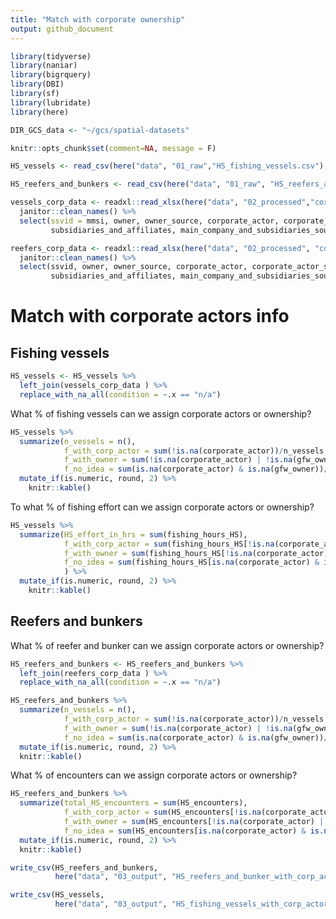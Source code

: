 ```yaml
---
title: "Match with corporate ownership"
output: github_document
---
```


```r
library(tidyverse)
library(naniar)
library(bigrquery)
library(DBI)
library(sf)
library(lubridate)
library(here)

DIR_GCS_data <- "~/gcs/spatial-datasets"

knitr::opts_chunk$set(comment=NA, message = F)
```

```r
HS_vessels <- read_csv(here("data", "01_raw","HS_fishing_vessels.csv"), col_types = cols())

HS_reefers_and_bunkers <- read_csv(here("data", "01_raw", "HS_reefers_and_bunkers.csv"), col_types = cols())

vessels_corp_data <- readxl::read_xlsx(here("data", "02_processed","corp_info_HS_fishing_vessels.xlsx")) %>% 
  janitor::clean_names() %>% 
  select(ssvid = mmsi, owner, owner_source, corporate_actor, corporate_actor_source, main_company, main_company_flag, 
         subsidiaries_and_affiliates, main_company_and_subsidiaries_source, remarks)

reefers_corp_data <- readxl::read_xlsx(here("data", "02_processed", "corp_info_HS_reefers_and_bunkers.xlsx")) %>% 
  janitor::clean_names() %>% 
  select(ssvid, owner, owner_source, corporate_actor, corporate_actor_source, main_company, main_company_flag, 
         subsidiaries_and_affiliates, main_company_and_subsidiaries_source, remarks)
```

# Match with corporate actors info

## Fishing vessels

```r
HS_vessels <- HS_vessels %>% 
  left_join(vessels_corp_data ) %>% 
  replace_with_na_all(condition = ~.x == "n/a")
```

What % of fishing vessels can we assign corporate actors or ownership?

```r
HS_vessels %>% 
  summarize(n_vessels = n(),
            f_with_corp_actor = sum(!is.na(corporate_actor))/n_vessels,
            f_with_owner = sum(!is.na(corporate_actor) | !is.na(gfw_owner))/n_vessels,
            f_no_idea = sum(is.na(corporate_actor) & is.na(gfw_owner))/n_vessels) %>% 
  mutate_if(is.numeric, round, 2) %>% 
    knitr::kable()

```


To what % of fishing effort can we assign corporate actors or ownership?

```r
HS_vessels %>% 
  summarize(HS_effort_in_hrs = sum(fishing_hours_HS),
            f_with_corp_actor = sum(fishing_hours_HS[!is.na(corporate_actor)])/HS_effort_in_hrs,
            f_with_owner = sum(fishing_hours_HS[!is.na(corporate_actor) | !is.na(gfw_owner)])/HS_effort_in_hrs,
            f_no_idea = sum(fishing_hours_HS[is.na(corporate_actor) & is.na(gfw_owner)])/HS_effort_in_hrs,
            ) %>% 
  mutate_if(is.numeric, round, 2) %>% 
    knitr::kable()

```

## Reefers and bunkers

What % of reefer and bunker can we assign corporate actors or ownership?


```r
HS_reefers_and_bunkers <- HS_reefers_and_bunkers %>% 
  left_join(reefers_corp_data ) %>% 
  replace_with_na_all(condition = ~.x == "n/a") 

HS_reefers_and_bunkers %>% 
  summarize(n_vessels = n(),
            f_with_corp_actor = sum(!is.na(corporate_actor))/n_vessels,
            f_with_owner = sum(!is.na(corporate_actor) | !is.na(gfw_owner))/n_vessels,
            f_no_idea = sum(is.na(corporate_actor) & is.na(gfw_owner))/n_vessels) %>% 
  mutate_if(is.numeric, round, 2) %>% 
  knitr::kable()
```

What % of encounters can we assign corporate actors or ownership?

```r
HS_reefers_and_bunkers %>% 
  summarize(total_HS_encounters = sum(HS_encounters),
            f_with_corp_actor = sum(HS_encounters[!is.na(corporate_actor)])/total_HS_encounters,
            f_with_owner = sum(HS_encounters[!is.na(corporate_actor) | !is.na(gfw_owner)])/total_HS_encounters,
            f_no_idea = sum(HS_encounters[is.na(corporate_actor) & is.na(gfw_owner)])/total_HS_encounters) %>% 
  mutate_if(is.numeric, round, 2) %>%
  knitr::kable()
```

```r
write_csv(HS_reefers_and_bunkers, 
          here("data", "03_output", "HS_reefers_and_bunker_with_corp_actors.csv"))

write_csv(HS_vessels, 
          here("data", "03_output", "HS_fishing_vessels_with_corp_actors.csv"))
```

